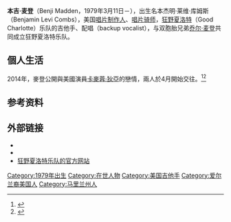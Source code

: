 {{Infobox Musical artist 
|Name = 本吉·麦登<br />Benji Madden
|Alias = Benji, Benj
|Background = non_vocal_instrumentalist
|Img = Benjimadden.JPG
|Img_capt = 麦登在加拿大多伦多的Soundtrack of Your Summer Tour上演出
|Birth_name = Benjamin Levi Combs
|Born = {{Birth date and age|mf=yes|1979|03|11}}<ref>{{cite web |title=Good Charlotte Biography |work=[[allmusic.com|allmusic.com]] |date=2007 |url=http://www.allmusic.com/artist/good-charlotte-p442724 |accessdate=2007-08-31 |archive-date=2011-01-03 |archive-url=https://web.archive.org/web/20110103001625/http://www.sweetslyrics.com/reviews-4586-Good%20Charlotte%20-%20Cardiology.html |dead-url=no }}</ref>
|birth_place = [[美国|美国]][[马里兰州|马里兰州]][[沃尔多夫|沃尔多夫]]
|Occupation = [[吉他手|吉他手]]
|Genre = [[流行朋克|流行朋克]]、[[另类摇滚|另类摇滚]]
|Years_active = 1996年至今
| Associated_acts     = [[Good_Charlotte|Good Charlotte]], [[Taintstick|Taintstick]], [[Dead_Executives|Dead Executives]]
|Instrument = [[吉他|吉他]]
|Label = [[Epic_Records|Epic Records]], [[Daylight_Records|Daylight Records]]
}}
'''本吉·麦登'''（Benji Madden，1979年3月11日－），出生名本杰明·莱维·库姆斯（Benjamin Levi Combs），美国[[唱片制作人|唱片制作人]]、[[唱片骑师|唱片骑师]]，[[狂野夏洛特|狂野夏洛特]]（Good Charlotte）乐队的吉他手、配唱（backup vocalist），与双胞胎兄弟[[乔尔·麦登|乔尔·麦登]]共同成立狂野夏洛特乐队。

== 個人生活 ==
2014年，麥登公開與美國演員[[卡麥蓉·狄亞|卡麥蓉·狄亞]]的戀情，兩人於4月開始交往。<ref>{{Cite web |url=http://www.dailymail.co.uk/tvshowbiz/article-2666440/Benji-Madden-confirms-relationship-Cameron-Diaz-time-interview-brother-Joel.html |title='We're lucky guys!': Benji Madden 'confirms' relationship with Cameron Diaz for the first time during interview with his brother Joel |accessdate=2014-07-08 |archive-date=2014-06-25 |archive-url=https://web.archive.org/web/20140625182440/http://www.dailymail.co.uk/tvshowbiz/article-2666440/Benji-Madden-confirms-relationship-Cameron-Diaz-time-interview-brother-Joel.html |dead-url=no }}</ref><ref>{{Cite web |url=http://stars.udn.com/newstars/collect/CollectPage.do?cid=13406 |title=卡麥蓉狄亞戀上樂團吉他手甜蜜健身 |accessdate=2014-07-08 |archive-date=2014-07-14 |archive-url=https://web.archive.org/web/20140714182727/http://stars.udn.com/newstars/collect/CollectPage.do?cid=13406 |dead-url=no }}</ref>

==参考资料==
{{reflist}}

==外部链接==
*{{imdb name|id=1010691|name=Benji Madden}}
*{{myspace|benjimadden|Benji Madden}}
*[http://www.goodcharlotte.com 狂野夏洛特乐队的官方网站] {{Wayback|url=http://www.goodcharlotte.com/ |date=20061010170109 }}

{{Authority control}}
{{DEFAULTSORT: Madden, Benji}}
[[Category:1979年出生|Category:1979年出生]]
[[Category:在世人物|Category:在世人物]]
[[Category:美国吉他手|Category:美国吉他手]]
[[Category:爱尔兰裔美国人|Category:爱尔兰裔美国人]]
[[Category:马里兰州人|Category:马里兰州人]]